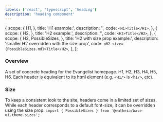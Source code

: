 ```yaml
---
labels: ['react', 'typescript', 'heading']
description: 'heading component'
---
```


  {
    scope: {
      H1,
    },
    title: 'H1 example:',
    description: '',
    code: `<H1>Title</H1>`,
  },
  {
    scope: {
      H2,
    },
    title: 'H2 example:',
    description: '',
    code: `<H2>Title</H2>`,
  },
  {
    scope: {
      H2,
      PossibleSizes,
    },
    title: 'H2 with size prop example:',
    description: 'smaller H2 overridden with the size prop',
    code: `<H2 size={PossibleSizes.md}>Title</H2>`,
  },
];

### Overview

A set of concrete heading for the Evangelist homepage.
H1, H2, H3, H4, H5, H6.
Each header is equivalent to its html element (e.g. `<H1/>` is `<h1/>`, etc).

### Size

To keep a consistent look to the site, headers come in a limited set of sizes.
While each header corresponds to a default font-size, it can be overridden using the size prop.
`import { PossibleSizes } from '@watheia/base-ui.theme.sizes';`
